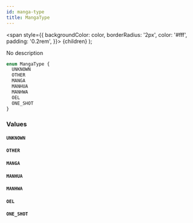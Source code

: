 ```yaml
---
id: manga-type
title: MangaType
---
```


<span
style={{
      backgroundColor: color,
      borderRadius: '2px',
      color: '#fff',
      padding: '0.2rem',
    }}>
{children}
</span>
);

No description

```graphql
enum MangaType {
  UNKNOWN
  OTHER
  MANGA
  MANHUA
  MANHWA
  OEL
  ONE_SHOT
}
```

### Values

#### `UNKNOWN`

#### `OTHER`

#### `MANGA`

#### `MANHUA`

#### `MANHWA`

#### `OEL`

#### `ONE_SHOT`
